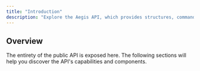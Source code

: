 ```yaml
---
title: "Introduction"
description: "Explore the Aegis API, which provides structures, commands, and functionality for interacting with the world."
---
```


## Overview

The entirety of the public API is exposed here. The following sections will help you discover
the API's capabilities and components.
